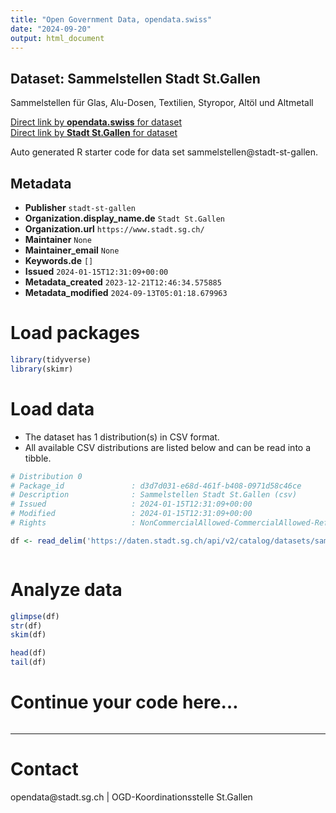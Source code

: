 ```yaml
---
title: "Open Government Data, opendata.swiss"
date: "2024-09-20"
output: html_document
---
```


## Dataset: Sammelstellen Stadt St.Gallen

Sammelstellen für Glas, Alu-Dosen, Textilien, Styropor, Altöl und Altmetall

[Direct link by **opendata.swiss** for dataset](https://opendata.swiss/de/dataset/sammelstellen)<br>
[Direct link by **Stadt St.Gallen** for dataset](https://daten.stadt.sg.ch/explore/dataset/sammelstellen/)

Auto generated R starter code for data set sammelstellen@stadt-st-gallen.

## Metadata

- **Publisher** `stadt-st-gallen`
- **Organization.display_name.de** `Stadt St.Gallen`
- **Organization.url** `https://www.stadt.sg.ch/`
- **Maintainer** `None`
- **Maintainer_email** `None`
- **Keywords.de** `[]`
- **Issued** `2024-01-15T12:31:09+00:00`
- **Metadata_created** `2023-12-21T12:46:34.575885`
- **Metadata_modified** `2024-09-13T05:01:18.679963`


# Load packages

```r

library(tidyverse)
library(skimr)

```

# Load data

-   The dataset has 1 distribution(s) in CSV format.
-   All available CSV distributions are listed below and can be read into a tibble.

```r

# Distribution 0
# Package_id               : d3d7d031-e68d-461f-b408-0971d58c46ce
# Description              : Sammelstellen Stadt St.Gallen (csv)
# Issued                   : 2024-01-15T12:31:09+00:00
# Modified                 : 2024-01-15T12:31:09+00:00
# Rights                   : NonCommercialAllowed-CommercialAllowed-ReferenceRequired

df <- read_delim('https://daten.stadt.sg.ch/api/v2/catalog/datasets/sammelstellen/exports/csv?use_labels=true')



```

# Analyze data

```r

glimpse(df)
str(df)
skim(df)

head(df)
tail(df)

```

# Continue your code here...

```r

```

------------------------------------------------------------------------

# Contact

opendata@stadt.sg.ch | OGD-Koordinationsstelle St.Gallen
